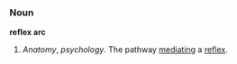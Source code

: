 ===Noun===
'''reflex arc'''

#''Anatomy'', ''psychology''. The pathway [[mediation|mediating]] a [[reflex]].
